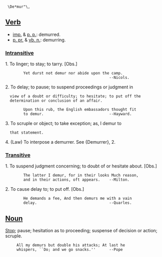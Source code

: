   \De*mur"\,

==[[Verb]]==
*[[imp.]] & [[p. p.]]: demurred.
*[[p. pr.]] & [[vb. n.]]: demurring.

===[[Intransitive]]===

1. To linger; to stay; to tarry. [Obs.]

         Yet durst not demur nor abide upon the camp.
                                               --Nicols.

2. To delay; to pause; to suspend proceedings or judgment in
   view of a doubt or difficulty; to hesitate; to put off the
   determination or conclusion of an affair.

         Upon this rub, the English embassadors thought fit
         to demur.                             --Hayward.

3. To scruple or object; to take exception; as, I demur to
   that statement.

4. (Law) To interpose a demurrer. See {Demurrer}, 2.

===[[Transitive]]===

1. To suspend judgment concerning; to doubt of or hesitate about. [Obs.]

         The latter I demur, for in their looks Much reason,
         and in their actions, oft appears.    --Milton.

2. To cause delay to; to put off. [Obs.]

         He demands a fee, And then demurs me with a vain
         delay.                                --Quarles.

==[[Noun]]==

[[Stop]]; pause; hesitation as to proceeding; suspense of decision or action; scruple.

      All my demurs but double his attacks; At last he
      whispers, ``Do; and we go snacks.''      --Pope